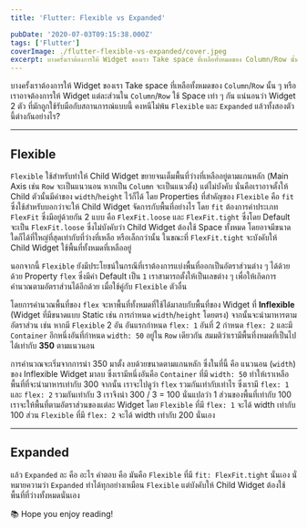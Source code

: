 ```yaml
---
title: 'Flutter: Flexible vs Expanded'

pubDate: '2020-07-03T09:15:38.000Z'
tags: ['Flutter']
coverImage: ./flutter-flexible-vs-expanded/cover.jpeg
excerpt: บางครั้งเราต้องการให้ Widget ของเรา Take space ที่เหลือทั้งหมดของ Column/Row นั้น ๆ หรือ เราอาจต้องการให้ Widget แต่ละส่วนใน​ Column/Row ใช้ Space เท่า ๆ กัน แน่นอนว่า Widget 2 ตัว ที่มักถูกใช้รับมือกับสถานการณ์แบบนี้ คงหนีไม่พ้น Flexible และ Expanded แล้วทั้งสองตัวนี้ต่างกันอย่างไร?
---
```



บางครั้งเราต้องการให้ Widget ของเรา Take space ที่เหลือทั้งหมดของ `Column`/`Row` นั้น ๆ หรือ เราอาจต้องการให้ Widget แต่ละส่วนใน​ `Column`/`Row` ใช้ Space เท่า ๆ กัน แน่นอนว่า Widget 2 ตัว ที่มักถูกใช้รับมือกับสถานการณ์แบบนี้ คงหนีไม่พ้น `Flexible` และ `Expanded` แล้วทั้งสองตัวนี้ต่างกันอย่างไร?

---

## Flexible

`Flexible` ใช้สำหรับทำให้ Child Widget ขยายจนเต็มพื้นที่ว่างที่เหลืออยู่ตามแกนหลัก (Main Axis เช่น `Row` จะเป็นแนวนอน หากเป็น `Column` จะเป็นแนวตั้ง) แต่ไม่บังคับ นั่นคือเราอาจตั้งให้ Child ตัวนั้นมีค่าของ `width`/`height` ไว้ก็ได้ โดย Properties ที่สำคัญของ `Flexible` คือ `fit` ซึ่งใช้สำหรับบอกว่าจะให้ Child Widget จัดการกับพื้นที่อย่างไร โดย `fit` ต้องการค่าประเภท `FlexFit` ซึ่งมีอยู่ด้วยกัน 2 แบบ คือ `FlexFit.loose` และ `FlexFit.tight` ซึ่งโดย Default จะเป็น `FlexFit.loose` ซึ่งไม่บังคับว่า Child Widget ต้องใช้ Space ทั้งหมด โดยอาจมีขนาดใดก็ได้ที่ใหญ่ที่สุดเท่ากับที่ว่างที่เหลือ หรือเล็กกว่านั้น ในขณะที่ `FlexFit.tight` จะบังคับให้ Child Widget ใช้พื้นที่ทั้งหมดที่เหลืออยู่

นอกจากนี้ `Flexible` ยังมีประโยชน์ในกรณีที่เราต้องการแบ่งพื้นที่ออกเป็นอัตราส่วนต่าง ๆ ได้ด้วย ด้วย Property `flex` ซึ่งมีค่า Default เป็น `1` เราสามารถตั้งให้เป็นเลขต่าง ๆ เพื่อให้เกิดการคำนวณตามอัตราส่วนได้อีกด้วย เมื่อใช้คู่กับ `Flexible` ตัวอื่น

โดยการคำนวณพื้นที่ของ `flex` จะหาพื้นที่ทั้งหมดที่ใช้ได้มาลบกับพื้นที่ของ Widget ที่ **Inflexible** (Widget ที่มีขนาดแบบ Static เช่น การกำหนด `width`/`height` โดยตรง) จากนั้นจะนำมาหารตามอัตราส่วน เช่น หากมี `Flexible` 2 อัน อันแรกกำหนด `flex: 1` อันที่ 2 กำหนด `flex: 2` และมี `Container` อีกหนึ่งอันที่กำหนด `width: 50` อยู่ใน `Row` เดียวกัน สมมติว่าเรามีพื้นที่งหมดที่เป็นไปได้เท่ากับ **350** ตามแนวนอน

การคำนวณจะเริ่มจากการนำ 350 มาตั้ง ลบด้วยขนาดตามแกนหลัก ซึ่งในที่นี้ คือ แนวนอน (`width`) ของ Inflexible Widget มาลบ ซึ่งเรามีหนึ่งอันคือ `Container` ที่มี `width: 50` ทำให้เราเหลือพื้นที่ที่จะนำมาหารเท่ากับ 300 จากนั้น เราจะไปดูว่า `flex` รวมกันเท่ากับเท่าไร ซึ่งเรามี `flex: 1` และ `flex: 2` รวมกันเท่ากับ 3 เราจึงนำ 300 / 3 = 100 นั่นแปลว่า 1 ส่วนของพื้นที่เท่ากับ 100 เราจะให้พื้นที่ตามอัตราส่วนของแต่ละ Widget โดย `Flexible` ที่มี `flex: 1` จะได้ width เท่ากับ 100 ส่วน `Flexible` ที่มี `flex: 2` จะได้ width เท่ากับ 200 นั่นเอง

---

## Expanded

แล้ว `Expanded` ละ คือ อะไร คำตอบ คือ มันคือ `Flexible` ที่มี `fit: FlexFit.tight` นั่นเอง นั่หมายความว่า `Expanded` ทำได้ทุกอย่างเหมือน `Flexible` แต่บังคับให้ Child Widget ต้องใช้พื้นที่ที่ว่างทั้งหมดนั่นเอง

<Callout type="tip" title="Thanks for reading">
  📚 Hope you enjoy reading!
</Callout>
